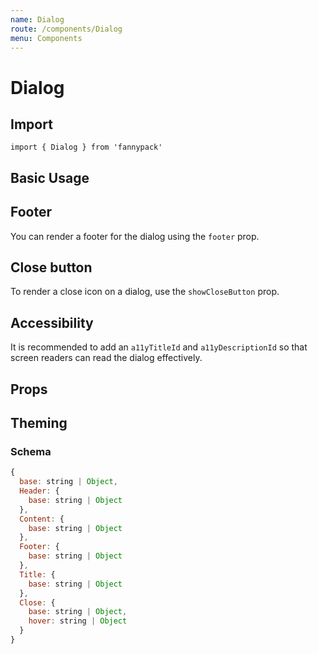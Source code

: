 ```yaml
---
name: Dialog
route: /components/Dialog
menu: Components
---
```



# Dialog

## Import

`import { Dialog } from 'fannypack'`

## Basic Usage

<Playground>
  <Dialog>
    <Dialog.Header>
      <Dialog.Title>This is a title</Dialog.Title>
    </Dialog.Header>
    <Dialog.Content>
      Lorem ipsum dolor sit amet, consectetur adipiscing elit. Suspendisse diam ipsum, cursus id placerat congue,
      ultrices eget lectus. Duis posuere, lacus sed tristique commodo, sapien turpis mollis nunc, vestibulum consectetur
      lectus augue sit amet justo.
    </Dialog.Content>
  </Dialog>
</Playground>

## Footer

You can render a footer for the dialog using the `footer` prop.

<Playground>
  <Dialog title="This is a title" footer={<ActionButtons />}>
    Lorem ipsum dolor sit amet, consectetur adipiscing elit. Suspendisse diam ipsum, cursus id placerat congue, ultrices
    eget lectus. Duis posuere, lacus sed tristique commodo, sapien turpis mollis nunc, vestibulum consectetur lectus
    augue sit amet justo.
  </Dialog>
</Playground>

## Close button

To render a close icon on a dialog, use the `showCloseButton` prop.

<Playground>
  <Dialog onClickClose={() => console.log('close')} showCloseButton title="This is a title" footer={<ActionButtons />}>
    Lorem ipsum dolor sit amet, consectetur adipiscing elit. Suspendisse diam ipsum, cursus id placerat congue, ultrices
    eget lectus. Duis posuere, lacus sed tristique commodo, sapien turpis mollis nunc, vestibulum consectetur lectus
    augue sit amet justo.
  </Dialog>
</Playground>

## Accessibility

It is recommended to add an `a11yTitleId` and `a11yDescriptionId` so that screen readers can read the dialog effectively.

<Playground>
  <Dialog a11yTitleId="title" a11yDescriptionId="description" title="This is a title" footer={<ActionButtons />}>
    Lorem ipsum dolor sit amet, consectetur adipiscing elit. Suspendisse diam ipsum, cursus id placerat congue, ultrices
    eget lectus. Duis posuere, lacus sed tristique commodo, sapien turpis mollis nunc, vestibulum consectetur lectus
    augue sit amet justo.
  </Dialog>
</Playground>

## Props

<PropsTable of={Dialog} />

## Theming

### Schema

```jsx
{
  base: string | Object,
  Header: {
    base: string | Object
  },
  Content: {
    base: string | Object
  },
  Footer: {
    base: string | Object
  },
  Title: {
    base: string | Object
  },
  Close: {
    base: string | Object,
    hover: string | Object
  }
}
```
